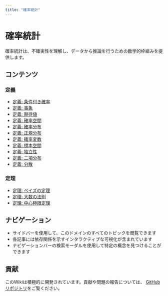 ```yaml
---
title: "確率統計"
---
```


# 確率統計

確率統計は、不確実性を理解し、データから推論を行うための数学的枠組みを提供します。

## コンテンツ

### 定義

- [定義: 条件付き確率](def-conditional-probability.qmd)
- [定義: 事象](def-event.qmd)
- [定義: 期待値](def-expectation.qmd)
- [定義: 確率空間](def-probability-space.qmd)
- [定義: 確率分布](def-probability-distribution.qmd)
- [定義: 正規分布](def-normal-distribution.qmd)
- [定義: 確率変数](def-random-variable.qmd)
- [定義: 標本空間](def-sample-space.qmd)
- [定義: 独立性](def-independence.qmd)
- [定義: 二項分布](def-binomial-distribution.qmd)
- [定義: 分散](def-variance.qmd)

### 定理

- [定理: ベイズの定理](thm-bayes.qmd)
- [定理: 大数の法則](thm-law-of-large-numbers.qmd)
- [定理: 中心極限定理](thm-central-limit.qmd)

## ナビゲーション

- サイドバーを使用して、このドメインのすべてのトピックを閲覧できます
- 各記事には依存関係を示すインタラクティブな可視化が含まれています
- ナビゲーションバーの検索モーダルを使用して特定の概念を見つけることができます

## 貢献

このWikiは積極的に開発されています。貢献や問題の報告については、
[GitHubリポジトリ](https://github.com/RK0429/ModernMath)をご覧ください。
